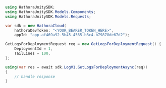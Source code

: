 ```csharp GetLogsForDeployment.cs
using HathoraUnitySDK;
using HathoraUnitySDK.Models.Components;
using HathoraUnitySDK.Models.Requests;

var sdk = new HathoraCloud(
    hathoraDevToken: "<YOUR_BEARER_TOKEN_HERE>",
    appId: "app-af469a92-5b45-4565-b3c4-b79878de67d2");

GetLogsForDeploymentRequest req = new GetLogsForDeploymentRequest() {
    DeploymentId = 1,
    TailLines = 100,
};

using(var res = await sdk.LogV1.GetLogsForDeploymentAsync(req))
{
    // handle response
}
```
